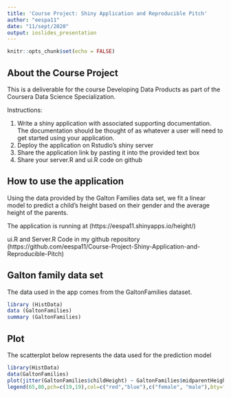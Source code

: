 ```yaml
---
title: 'Course Project: Shiny Application and Reproducible Pitch'
author: "eespa11"
date: "11/sept/2020"
output: ioslides_presentation
---
```


```r
knitr::opts_chunk$set(echo = FALSE)
```

## About the Course Project

This is a deliverable for the course Developing Data Products as part of the Coursera Data Science Specialization.

Instructions:

1. Write a shiny application with associated supporting documentation. The documentation should be thought of as whatever a user will need to get started using your application.
2. Deploy the application on Rstudio's shiny server
3. Share the application link by pasting it into the provided text box
4. Share your server.R and ui.R code on github

## How to use the application
Using the data provided by the Galton Families data set, we fit a linear model to predict a child's height based on their gender and the average height of the parents.

The application is running at (https://eespa11.shinyapps.io/height/)

ui.R and Server.R Code in my github repository (https://github.com/eespa11/Course-Project-Shiny-Application-and-Reproducible-Pitch)

## Galton family data set

The data used in the app comes from the GaltonFamilies dataset.

```r
library (HistData)
data (GaltonFamilies)
summary (GaltonFamilies)
```

## Plot
The scatterplot below represents the data used for the prediction model
```r
library(HistData)
data(GaltonFamilies)
plot(jitter(GaltonFamilies$childHeight) ~ GaltonFamilies$midparentHeight,xlab="Average Height of the Parents (in inches)",ylab="Height of the Child (in inches)",main="Scatterplot of Galton Family Data",pch=19,frame.plot=FALSE,col=ifelse(GaltonFamilies$gender=="female", "red", "blue"))
legend(65,80,pch=c(19,19),col=c("red","blue"),c("female", "male"),bty="o",cex=.8)
```
